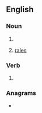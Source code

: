 ==English==

===Noun===
{{head|en|noun form}}

# {{plural of|crackle|lang=en}}
# {{lb|en|medicine|plurae tantum|lung sounds}} [[rale]]s

===Verb===
{{head|en|verb form}}

# {{en-third-person singular of|crackle}}

===Anagrams===
* {{anagrams|en|a=acceklrs|cacklers|clackers}}